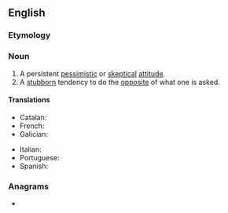 ==English==

===Etymology===
{{suffix|en|negative|ism}}

===Noun===
{{en-noun|~}}

# A persistent [[pessimistic]] or [[skeptical]] [[attitude]].
# A [[stubborn]] tendency to do the [[opposite]] of what one is asked.

====Translations====
{{trans-top|}}
* Catalan: {{t+|ca|negativisme|m}}
* French: {{t+|fr|négativisme|m}}
* Galician: {{t|gl|negativismo|m}}
{{trans-mid}}
* Italian: {{t|it|negativismo|m}}
* Portuguese: {{t|pt|negativismo|m}}
* Spanish: {{t|es|negativismo|m}}
{{trans-bottom}}

===Anagrams===
* {{anagrams|en|a=aegiimnstv|time-saving|timesaving}}